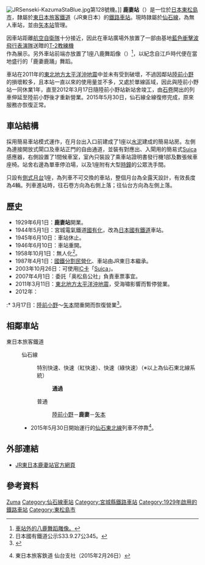 {{noteTA
|T=zh-tw:鹿妻車站; zh-cn:鹿妻站; zh-hk:鹿妻站;
|1=zh-tw:鹿妻車站; zh-cn:鹿妻站; zh-hk:鹿妻站;
}}
{{日本車站資訊
|公司色     = green
|文字色     =
|站名       = 鹿妻站
|圖片       = JRSenseki-KazumaSta.jpg
|pxl        = 
|圖片說明   = 鹿妻站站舍（2007年8月）
|日文原名   = 鹿妻
|平假名     = かづま 
|羅馬拼音   = Kazuma
|前一站距離 = 1.6
|前一站     = [[陸前小野站|陸前小野]]
|後一站     = [[矢本站|矢本]]
|後一站距離 = 2.6
|電報略號   = カツ
|車站編號   = 
|所屬公司   = [[東日本旅客鐵道|東日本旅客鐵道]]（JR東日本）
|所屬路線   = {{Color|deepskyblue|■}}[[仙石線|仙石線]]
|距離       = 37.6公里（起點站：[[青葉通站|青葉通]]）<br>35.8
|起站       = [[仙台站|仙台]]經[[鹽釜站|鹽釜]]
|所在地     = [[宮城縣|宮城縣]][[東松島市|東松島市]]矢本字穴尻
|車站構造   = [[地面車站|地面車站]]
|月台配置   = 1面1線
|啟用年月日 = 1929年6月1日
|廢止年月日 =
|上下車人次 = 
|統計年度   = 
|備註       = 無人站
}}

[[File:JRSenseki-KazumaStaBlue.jpg|thumb]]第128號機。]]
'''鹿妻站'''（{{jpn|j=鹿妻駅|hg=かづまえき|rm=Kazuma eki|f=y}}）是一位於[[日本|日本]][[東松島市|東松島市]]，隸屬於[[東日本旅客鐵道|東日本旅客鐵道]]（JR東日本）的[[鐵路車站|鐵路車站]]。現時隷屬於[[仙石線|仙石線]]，為無人車站，並由[[矢本站|矢本站]]管理。

因車站距離[[航空自衛隊|航空自衛隊]]{{link-ja|松島基地|松島基地}}十分接近，因此在車站廣場外放置了一部由基地[[藍色衝擊波飛行表演隊|藍色衝擊波飛行表演隊]]送贈的[[T-2教練機|T-2教練機]]作為展示。另外車站前端亦放置了1座八鹿舞蹈像（{{lang|ja|八ッ鹿踊り}}）<ref>[http://kura1.photozou.jp/pub/607/289607/photo/162320633_624.v1434447266.jpg 車站外的八鹿舞蹈雕像。]</ref>，以紀念自江戶時代便在當地盛行的「鹿妻鹿踊」舞蹈。

車站在2011年的[[東北地方太平洋沖地震|東北地方太平洋沖地震]]中並未有受到破壞，不過因鄰站[[陸前小野站|陸前小野]]的損壞較多，且本站一直以來的使用量並不多，又處於單線區域，因此與陸前小野站一同休業1年，直至2012年3月17日隨陸前小野站新站舍竣工，由[[石卷站|石卷]]開出的列車伸延至陸前小野後才重新營業。2015年5月30日，仙石線全線復修完成，原來服務亦恢復正常。

==車站結構==
採用簡易車站模式運作，在月台出入口前建成了1座以[[水泥|水泥]]建成的簡易站房。左側為連接開放式閘口及車站正門的自由通道，並裝有對應出、入閘用的簡易式[[Suica|Suica]]感應器，右側設置了1間候車室，室內只裝設了乘車站證明書發行機1部及數張候車座椅。站舍右邊為單車停泊場，以及1座附有大型[[時鐘|時鐘]]的公眾洗手間。

只設有[[側式月台|側式月台]]1座，為列車不可交換的車站，整個月台為全露天設計，有效長度為4輛。列車進站時，往石卷方向為右側上落；往仙台方向為左側上落。

== 歷史 ==
* 1929年6月1日：{{link-ja|宮城電氣鐵道|宮城電気鉄道}}'''鹿妻站'''開業。
* 1944年5月1日：宮城電氣鐵道[[國有化|國有化]]，改為[[日本國有鐵道|日本國有鐵道]]車站。
* 1945年6月10日：車站休止。
* 1946年6月10日：車站重開。
* 1958年10月1日：無人化<ref>日本國有鐵道公示S33.9.27公345。</ref>。
* 1987年4月1日：[[國鐵分割民營化|國鐵分割民營化]]、車站由JR東日本繼承。
* 2003年10月26日：可使用[[IC卡|IC卡]]「[[Suica|Suica]]」。
* 2007年4月1日：委託「奥松島公社」負責車票事宜。
* 2011年3月11日：[[東北地方太平洋沖地震|東北地方太平洋沖地震]]，受海嘯影響而暫停營業。
* 2012年：
:* 3月17日：[[陸前小野站|陸前小野]]～[[矢本站|矢本]]間重開而恢復營業<ref name="240223saikai">{{Cite web|url=http://www.jreast.co.jp/pdf/saikaijoukyou.pdf|title=東北地方の運転見合わせ区間|publisher=JR東日本|date=2012-02-23|accessdate=2012-02-24|archive-date=2016-08-21|archive-url=https://web.archive.org/web/20160821134306/http://www.jreast.co.jp/pdf/saikaijoukyou.pdf|dead-url=yes}}</ref>。

== 相鄰車站 ==
; 東日本旅客鐵道
: {{Color|deepskyblue|■}}仙石線
:: {{Color|red|□}}特別快速、{{Color|red|■}}快速（紅快速）、{{Color|green|■}}快速（綠快速）（※以上為仙石東北線系統）
::: '''通過'''
:: {{Color|gray|■}}普通
::: [[陸前小野站|陸前小野]]－'''鹿妻'''－[[矢本站|矢本]]
:* 2015年5月30日開始運行的[[仙石東北線|仙石東北線]]列車不停靠<ref name="JReast1502">{{PDFlink|[http://www.jr-sendai.com/wp-content/uploads/2015/02/201505daiyakaisei.pdf 2015年5月 ダイヤ改正について]}} 東日本旅客鉄道 仙台支社（2015年2月26日）</ref>。

==外部連結==
* [http://www.jreast.co.jp/estation/station/info.aspx?StationCd=454 JR東日本鹿妻站官方網頁]{{Wayback|url=http://www.jreast.co.jp/estation/station/info.aspx?StationCd=454 |date=20160303213453 }} {{ja icon}}

==參考資料==
{{reflist}}

{{仙石線}}
{{commonscat|Kazuma Station}}
{{DEFAULTSORT:Kazuma}}
[[Category:日本鐵路車站_Ka|Zuma]]
[[Category:仙石線車站|Category:仙石線車站]]
[[Category:宮城縣鐵路車站|Category:宮城縣鐵路車站]]
[[Category:1929年啟用的鐵路車站|Category:1929年啟用的鐵路車站]]
[[Category:東松島市|Category:東松島市]]